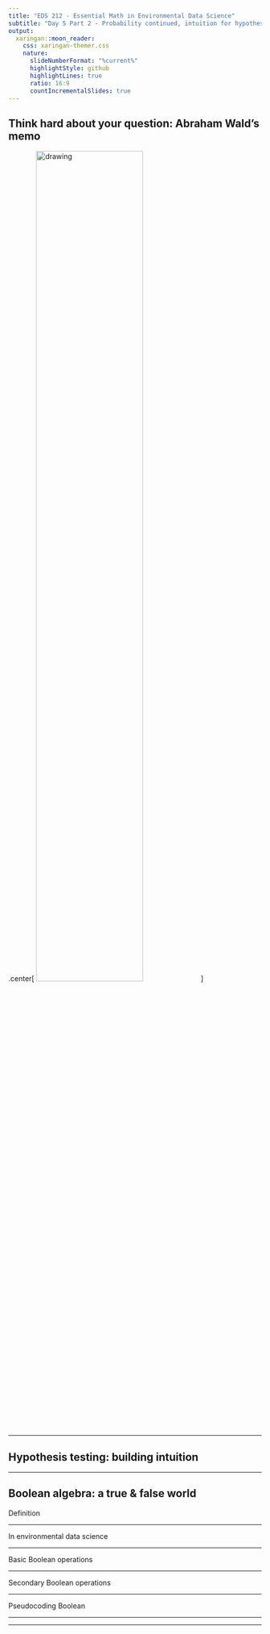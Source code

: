 ```yaml
---
title: "EDS 212 - Essential Math in Environmental Data Science"
subtitle: "Day 5 Part 2 - Probability continued, intuition for hypothesis tests, and Boolean algebra"  
output:
  xaringan::moon_reader:
    css: xaringan-themer.css
    nature:
      slideNumberFormat: "%current%"
      highlightStyle: github
      highlightLines: true
      ratio: 16:9
      countIncrementalSlides: true
---
```


## Think hard about your question: Abraham Wald's memo

.center[
<img src="slide_images/abraham_wald.png" alt="drawing" width="65%"/>
]

---

## Hypothesis testing: building intuition

---

## Boolean algebra: a true & false world

Definition

---

In environmental data science

---

Basic Boolean operations

---

Secondary Boolean operations

---

Pseudocoding Boolean 

---



---

